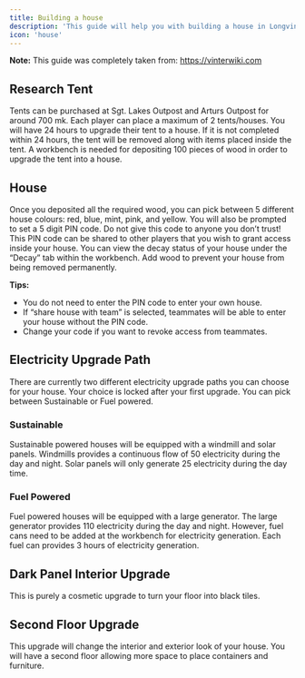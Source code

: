 ```yaml
---
title: Building a house
description: 'This guide will help you with building a house in Longvinter.'
icon: 'house'
---
```


<Note>**Note:** This guide was completely taken from: https://vinterwiki.com</Note>

## Research Tent

Tents can be purchased at Sgt. Lakes Outpost and Arturs Outpost for around 700 mk. Each player can place a maximum of 2 tents/houses. You will have 24 hours to upgrade their tent to a house. If it is not completed within 24 hours, the tent will be removed along with items placed inside the tent. A workbench is needed for depositing 100 pieces of wood in order to upgrade the tent into a house.

## House

Once you deposited all the required wood, you can pick between 5 different house colours: red, blue, mint, pink, and yellow. You will also be prompted to set a 5 digit PIN code. Do not give this code to anyone you don’t trust! This PIN code can be shared to other players that you wish to grant access inside your house. You can view the decay status of your house under the “Decay” tab within the workbench. Add wood to prevent your house from being removed permanently.

**Tips:**

- You do not need to enter the PIN code to enter your own house.
- If “share house with team” is selected, teammates will be able to enter your house without the PIN code.
- Change your code if you want to revoke access from teammates.

## Electricity Upgrade Path

There are currently two different electricity upgrade paths you can choose for your house. Your choice is locked after your first upgrade. You can pick between Sustainable or Fuel powered.

### Sustainable

Sustainable powered houses will be equipped with a windmill and solar panels. Windmills provides a continuous flow of 50 electricity during the day and night. Solar panels will only generate 25 electricity during the day time.

### Fuel Powered

Fuel powered houses will be equipped with a large generator. The large generator provides 110 electricity during the day and night. However, fuel cans need to be added at the workbench for electricity generation. Each fuel can provides 3 hours of electricity generation.

## Dark Panel Interior Upgrade

This is purely a cosmetic upgrade to turn your floor into black tiles.

## Second Floor Upgrade

This upgrade will change the interior and exterior look of your house. You will have a second floor allowing more space to place containers and furniture.